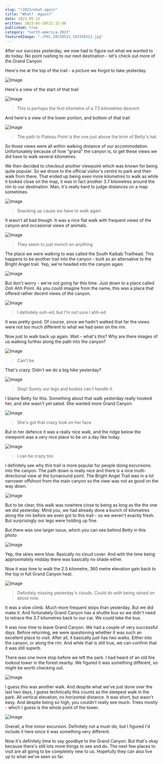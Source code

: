 ```yaml
---
slug: "/2023/what-again"
title: "What?  Again?"
date: 2023-05-15
written: 2023-05-20T22:15:00
published: true
category: "north-america-2023"
featuredImage: "./PXL_20230515_193358313.jpg"
---
```


After our success yesterday, we now had to figure out what we wanted to do today.  No point rushing to our next destination - let's check out more of the Grand Canyon.

Here's me at the top of the trail - a picture we forgot to take yesterday.

![Image](PXL_20230515_162155269.jpg)

Here's a view of the start of that trail

![Image](PXL_20230515_163704411.jpg)

> This is perhaps the first kilometre of a 7.5 kilometres descent

And here's a view of the lower portion, and bottom of that trail

![Image](PXL_20230515_163748811.jpg)

> The path to Plateau Point is the one just above the brim of Betty's hat.

So those views were all within walking distance of our accommodation.  Unfortunately because of how "grand" the canyon is, to get these views we did have to walk several kilometres.

We then decided to checkout another viewpoint which was known for being quite popular.  So we drove to the official visitor's centre to park and then walk from there.  That ended up being even more kilometres to walk as while it looked close on the map, it was in fact another 3.7 kilometres around the rim to our destination.  Man, it's really hard to judge distances on a map sometimes.

![Image](PXL_20230515_172316081.jpg)

> Snacking up cause we have to walk again

It wasn't all bad though.  It was a nice flat walk with frequent views of the canyon and occasional views of animals.

![Image](PXL_20230515_174404977.jpg)

> They seem to just munch on anything

The place we were walking to was called the South Kaibab Trailhead.  This happens to be another trail into the canyon - built as an alternative to the Bright Angel trail.  Yep, we're headed into the canyon again.

![Image](PXL_20230515_182845428.jpg)

But don't worry - we're not going far this time.  Just down to a place called Ooh Ahh Point.  As you could imagine from the name, this was a place that offered rather decent views of the canyon.

![Image](PXL_20230515_183852097.jpg)

> I definitely ooh-ed, but I'm not sure I ahh-ed

It was pretty good.  Of course, since we hadn't walked that far the views were not too much different to what we had seen on the rim.

Now just to walk back up again.  Wait - what's this?  Why are there images of us walking further along the path into the canyon?

![Image](PXL_20230515_184713022.jpg)

> Can't be

That's crazy.  Didn't we do a big hike yesterday?  

![Image](PXL_20230515_184854046.jpg)

> Stop! Surely our legs and bodies can't handle it.

I blame Betty for this.  Something about that walk yesterday really hooked her, and she wasn't yet sated.  She wanted more Grand Canyon.

![Image](PXL_20230515_190931697.jpg)

> She's got that crazy look on her face

But in her defence it was a really nice walk, and the ridge below the viewpoint was a very nice place to be on a day like today.

![Image](PXL_20230515_190612376.jpg)

> I can be crazy too

I definitely see why this trail is more popular for people doing excursions into the canyon.  The path down is really nice and there is a nice multi-directional view at the turnaround point.  The Bright Angel Trail was in a lot narrower offshoot from the main canyon so the view was not as good on the way down.

![Image](PXL_20230515_190645027.jpg)

But to be clear, this walk was nowhere close to being as long as the the one we did yesterday.  Mind you, we had already done a bunch of kilometres along the rim before we even got to this trail - so we weren't exactly fresh.  But surprisingly our legs were holding up fine.

But there was one larger issue, which you can see behind Betty in this photo

![Image](PXL_20230515_191710723.jpg)

Yep, the skies were blue.  Basically no cloud cover.  And with the time being approximately midday there was basically no shade either.

Now it was time to walk the 2.5 kilometre, 360 metre elevation gain back to the top in full Grand Canyon heat.

![Image](PXL_20230515_193358313.jpg)

> Definitely missing yesterday's clouds.  Could do with being rained on about now.

It was a slow climb.  Much more frequent stops than yesterday.  But we did make it.  And fortunately Grand Canyon has a shuttle bus so we didn't need to retrace the 3.7 kilometres back to our car.  We could take the bus.

It was now time to leave Grand Canyon.  We had a couple of very successful days.  Before returning, we were questioning whether it was such an excellent place to visit.  After all, it basically just has two walks.  Either into the canyon, or along the rim.  And while that is still true, we can confirm that it was still superb.

There was one more stop before we left the park.  I had heard of an old fire lookout tower in the forest nearby.  We figured it was something different, so might be worth checking out.

![Image](PXL_20230515_212027198.jpg)

I guess this was another walk.  And despite what we've just done over the last two days, I guess technically this counts as the steepest walk in the park.  All vertical elevation, no horizontal distance.  It was short, but wasn't easy.  And despite being so high, you couldn't really see much.  Trees mostly - which I guess is the whole point of the tower.

![Image](PXL_20230515_211821938.jpg)

Overall, a fine minor excursion.  Definitely not a must-do, but I figured I'd include it here since it was something very different.

Now it's definitely time to say goodbye to the Grand Canyon.  But that's okay because there's still lots more things to see and do.  The next few places to visit are all going to be completely new to us.  Hopefully they can also live up to what we've seen so far.